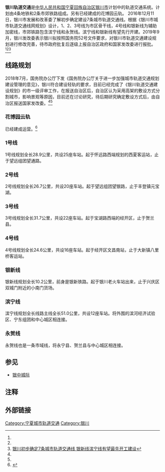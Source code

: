 {{NX Future infrastructure}}
{{Infobox public transit
|system_name=银川轨道交通
|locale={{CHN}}[[宁夏回族自治区|宁夏回族自治区]][[银川市|银川市]]
|service_type=[[城市轨道交通系统|城市轨道交通系统]]
|network=
|lines=7（轻轨）
|character=[[轻轨|轻轨]]<ref name="jianyan5662217">[http://liuyan.people.com.cn/threads/content?tid=5662217 建议银川市早日上报银川轨道交通建设规划]</ref><ref name="weibo190909">[https://weibo.cn/comment/I66D1dvuY 银川发改委官方回复]</ref>
|system_length=227.8公里
|track_gauge= {{standard gauge}}
|began_operation=
|operator=
|hq=
|website=
}}

'''银川轨道交通'''是[[中华人民共和国|中华人民共和国]][[宁夏回族自治区|宁夏回族自治区]][[银川市|银川市]]计划中的轨道交通系统。计划由4条地铁和2条市郊铁路组成。另有已经建成的花博园云轨。
2016年12月11日，银川市发展和改革委了解初步确定建设7条城市轨道交通线。根据《银川市城市轨道交通线网规划》设计，1、2、3号线为市区骨干线，4号线和银新线为辅助加密线，市郊铁路包含滨宁线和永贺线。滨宁线和银新线有望先行开建。2019年9月，银川发改委表示银川拟按照国务院52号文件要求，对银川市轨道交通建设规划进行修改完善，待市政府批复后逐级上报自治区政府和国家发改委进行报批。<ref name="jianyan5662217"/><ref name="weibo190909"/><ref>[http://www.nx.gov.cn/zwxx/zw/rdzz/138121.htm 银川初步确定7条城市轨道交通线 银新线滨宁线有望最先开工建设]{{dead link|date=2018年1月 |bot=InternetArchiveBot |fix-attempted=yes }}</ref>

==线路规划==
2018年7月，国务院办公厅下发《国务院办公厅关于进一步加强城市轨道交通规划建设管理的意见》，银川符合建设轻轨的要求，目前已经完成了《银川轨道交通建设规划》的市一级评审工作，在报送自治区后，自治区认为采用高架的敷设方式分割城市，影响景观等原因，目前还在讨论研究，待后期研究确定敷设方式后，由自治区报送国家发改委。<ref name="jianyan5662217"/><ref name="weibo190909"/>
===花博园云轨===
已经建成运营。<ref>{{Cite web |url=http://news.mydrivers.com/1/546/546671.htm |title=花博园云轨建成 |accessdate=2019-09-05 |archive-date=2019-09-05 |archive-url=https://web.archive.org/web/20190905073522/http://news.mydrivers.com/1/546/546671.htm |dead-url=no }}</ref>

===1号线===
1号线规划全长28.9公里，共设25座车站。起于怀远路西端规划的西夏客运站，止于望远组团望通路。

===2号线===
2号线规划全长26.7公里，共设20座车站。起于望远组团望银路，止于丰登镇元宝湖。

===3号线===
3号线规划全长31.7公里，共设22座车站。起于宝湖路西端的经开区，止于贺兰县。

===4号线===
4号线规划全长24.6公里，共设16座车站。起于经开区文昌南站，止于大新镇八里桥客运站。

===银新线===
银新线规划全长10.2公里，前身是银新铁路。起于银川老火车站出来，止于兴庆区双城门附近的小南门货场。

===滨宁线===
滨宁线规划全长线路主线全长51.0公里，共设12座车站。将外围的滨河经济试验区、宁东组团和中心城区相连接。

===永贺线===
永贺线也是一条市域线，将永宁县、贺兰县与中心城区相连接。

==参见==
*[[银中城际|银中城际]]

==注释==
{{reflist}}

== 外部链接 ==

{{中國大陸城市軌道交通}}
[[Category:宁夏城市轨道交通|Category:宁夏城市轨道交通]]
[[Category:银川|Category:银川]]